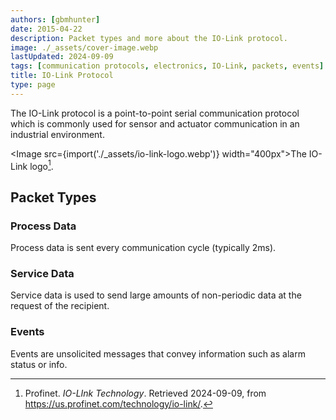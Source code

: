 ```yaml
---
authors: [gbmhunter]
date: 2015-04-22
description: Packet types and more about the IO-Link protocol.
image: ./_assets/cover-image.webp
lastUpdated: 2024-09-09
tags: [communication protocols, electronics, IO-Link, packets, events]
title: IO-Link Protocol
type: page
---
```


<WarningIsNotes />

The IO-Link protocol is a point-to-point serial communication protocol which is commonly used for sensor and actuator communication in an industrial environment.

<Image src={import('./_assets/io-link-logo.webp')} width="400px">The IO-Link logo[^profinet-io-link].</Image>

## Packet Types

### Process Data

Process data is sent every communication cycle (typically 2ms).

### Service Data

Service data is used to send large amounts of non-periodic data at the request of the recipient. 

### Events

Events are unsolicited messages that convey information such as alarm status or info.

[^profinet-io-link]: Profinet. _IO-LInk Technology_. Retrieved 2024-09-09, from https://us.profinet.com/technology/io-link/.
